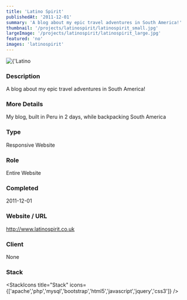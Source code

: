 ```yaml
---
title: 'Latino Spirit'
publishedAt: '2011-12-01'
summary: 'A blog about my epic travel adventures in South America!'
thumbnail: '/projects/latinospirit/latinospirit_small.jpg'
largeImage: '/projects/latinospirit/latinospirit_large.jpg'
featured: 'no'
images: 'latinospirit'
---
```


<div className="relative w-full h-[400px] sm:h-[600px] md:h-[760px] lg:h-[920px]">
  <Image
    alt={'Latino Spirit'}
    src={'/projects/latinospirit/latinospirit.jpg'}
    sizes="(max-width: 640px) 100%, 100%"
    fill={true}
    priority
    style={{
      objectFit: 'contain'
    }}
  />
</div>

### Description

A blog about my epic travel adventures in South America!

### More Details

My blog, built in Peru in 2 days, while backpacking South America

### Type

Responsive Website

### Role

Entire Website

### Completed
2011-12-01

### Website / URL
http://www.latinospirit.co.uk

### Client
None

### Stack

<StackIcons
  title="Stack"
  icons={['apache','php','mysql','bootstrap','html5','javascript','jquery','css3']}
  />
